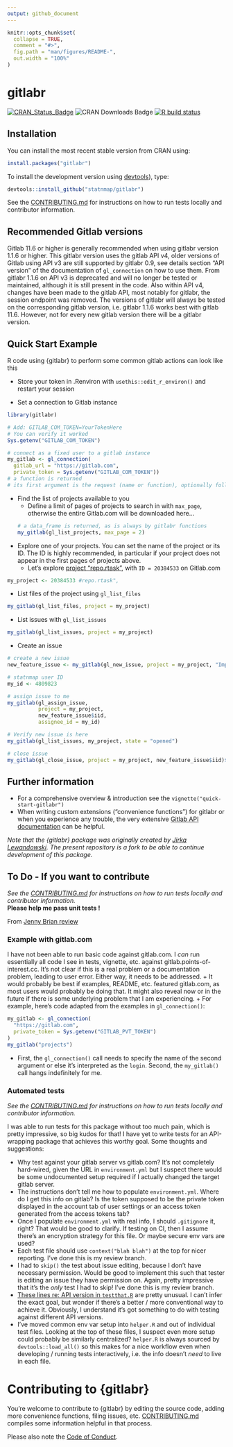 ```yaml
---
output: github_document
---
```


<!-- README.md is generated from README.Rmd. Please edit that file -->

```r
knitr::opts_chunk$set(
  collapse = TRUE,
  comment = "#>",
  fig.path = "man/figures/README-",
  out.width = "100%"
)
```

# gitlabr

<!-- badges: start -->
[![CRAN\_Status\_Badge](https://www.r-pkg.org/badges/version/gitlabr)](https://cran.r-project.org/package=gitlabr)
![CRAN\ Downloads\ Badge](https://cranlogs.r-pkg.org/badges/gitlabr)
[![R build status](https://github.com/statnmap/gitlabr/workflows/R-CMD-check/badge.svg)](https://github.com/statnmap/gitlabr/actions)
<!-- badges: end -->


## Installation

You can install the most recent stable version from CRAN using:

```r
install.packages("gitlabr")
```

To install the development version using [devtools](https://cran.r-project.org/package=devtools)), type:
```r
devtools::install_github("statnmap/gitlabr")
```

See the [CONTRIBUTING.md](CONTRIBUTING.md) for instructions on how to run tests locally and contributor information.

## Recommended Gitlab versions

Gitlab 11.6 or higher is generally recommended when using gitlabr version 1.1.6 or higher. This gitlabr version uses the gitlab API v4, older versions of Gitlab using API v3 are still supported by gitlabr 0.9, see details section "API version" of the documentation of `gl_connection` on how to use them. From gitlabr 1.1.6 on API v3 is deprecated and will no longer be tested or maintained, although it is still present in the code. Also within API v4, changes have been made to the gitlab API, most notably for gitlabr, the session endpoint was removed. The versions of gitlabr will always be tested on the corresponding gitlab version, i.e. gitlabr 1.1.6 works best with gitlab 11.6. However, not for every new gitlab version there will be a gitlabr version.

## Quick Start Example

R code using {gitlabr} to perform some common gitlab actions can look like this

- Store your token in .Renviron with `usethis::edit_r_environ()` and restart your session 

- Set a connection to Gitlab instance
```r
library(gitlabr)

# Add: GITLAB_COM_TOKEN=YourTokenHere
# You can verify it worked
Sys.getenv("GITLAB_COM_TOKEN")

# connect as a fixed user to a gitlab instance
my_gitlab <- gl_connection(
  gitlab_url = "https://gitlab.com",
  private_token = Sys.getenv("GITLAB_COM_TOKEN"))
# a function is returned
# its first argument is the request (name or function), optionally followed by parameters
```

- Find the list of projects available to you
  + Define a limit of pages of projects to search in with `max_page`, otherwise the entire Gitlab.com will be downloaded here...
```r
# a data_frame is returned, as is always by gitlabr functions
my_gitlab(gl_list_projects, max_page = 2) 
```

- Explore one of your projects. You can set the name of the project or its ID. The ID is highly recommended, in particular if your project does not appear in the first pages of projects above. 
  + Let's explore [project "repo.rtask"](https://gitlab.com/statnmap/repo.rtask), with `ID = 20384533` on Gitlab.com
  
```r
my_project <- 20384533 #repo.rtask",
```

- List files of the project using `gl_list_files`
```r
my_gitlab(gl_list_files, project = my_project)
```

- List issues with `gl_list_issues`

```r
my_gitlab(gl_list_issues, project = my_project)
```

- Create an issue

```r
# create a new issue
new_feature_issue <- my_gitlab(gl_new_issue, project = my_project, "Implement new feature")

# statnmap user ID
my_id <- 4809823

# assign issue to me
my_gitlab(gl_assign_issue, 
          project = my_project,
          new_feature_issue$iid,
          assignee_id = my_id)

# Verify new issue is here
my_gitlab(gl_list_issues, my_project, state = "opened")

# close issue
my_gitlab(gl_close_issue, project = my_project, new_feature_issue$iid)$state
```

## Further information

- For a comprehensive overview & introduction see the `vignette("quick-start-gitlabr")`
- When writing custom extensions ("convenience functions") for gitlabr or when you experience any trouble, the very extensive [Gitlab API documentation](http://doc.gitlab.com/ce/api/) can be helpful.

_Note that the {gitlabr} package was originally created by [Jirka Lewandowski](https://github.com/jirkalewandowski/gitlabr). The present repository is a fork to be able to continue development of this package._  


## To Do - If you want to contribute

*See the [CONTRIBUTING.md](CONTRIBUTING.md) for instructions on how to run tests locally and contributor information.*  
**Please help me pass unit tests !**

From [Jenny Brian review](https://github.com/jennybc/gitlabr/blob/jenny-review/jenny-review.md)

### Example with gitlab.com

I have not been able to run basic code against gitlab.com. I *can* run essentially all code I see in tests, vignette, etc. against gitlab.points-of-interest.cc. It's not clear if this is a real problem or a documentation problem, leading to user error. Either way, it needs to be addressed.
  + It would probably be best if examples, README, etc. featured gitlab.com, as most users would probably be doing that. It might also reveal now or in the future if there is some underlying problem that I am experiencing.
  + For example, here's code adapted from the examples in `gl_connection()`:
```r
my_gitlab <- gl_connection(
  "https://gitlab.com",
  private_token = Sys.getenv("GITLAB_PVT_TOKEN")
)
my_gitlab("projects")
```

  + First, the `gl_connection()` call needs to specify the name of the second argument or else it's interpreted as the `login`. Second, the `my_gitlab()` call hangs indefinitely for me. 
  
### Automated tests

*See the [CONTRIBUTING.md](CONTRIBUTING.md) for instructions on how to run tests locally and contributor information.*

I was able to run tests for this package without too much pain, which is pretty impressive, so big kudos for that! I have yet to write tests for an API-wrapping package that achieves this worthy goal. Some thoughts and suggestions:

  * Why test against your gitlab server vs gitlab.com? It's not completely hard-wired, given the URL in `environment.yml` but I suspect there would be some undocumented setup required if I actually changed the target gitlab server.
  * The instructions don't tell me how to populate `environment.yml`. Where do I get this info on gitlab? Is the token supposed to be the private token displayed in the account tab of user settings or an access token generated from the access tokens tab?
  * Once I populate `environment.yml` with real info, I should `.gitignore` it, right? That would be good to clarify. If testing on CI, then I assume there's an encryption strategy for this file. Or maybe secure env vars are used?
  * Each test file should use `context("blah blah")` at the top for nicer reporting. I've done this is my review branch.
  * I had to `skip()` the test about issue editing, because I don't have necessary permission. Would be good to implement this such that tester is editing an issue they have permission on. Again, pretty impressive that it's the *only* test I had to skip!  I've done this is my review branch.
  * [These lines re: API version in `testthat.R`](https://github.com/jirkalewandowski/gitlabr/blob/3525479b1316abd2f2122f7778be2c3c4f8b3d06/tests/testthat.R#L4-L14) are pretty unusual. I can't infer the exact goal, but wonder if there's a better / more conventional way to achieve it. Obviously, I understand it's got something to do with testing against different API versions.
  * I've moved common env var setup into `helper.R` and out of individual test files. Looking at the top of these files, I suspect even more setup could probably be similarly centralized? `helper.R` is always sourced by `devtools::load_all()` so this makes for a nice workflow even when developing / running tests interactively, i.e. the info doesn't *need* to live in each file.

# Contributing to {gitlabr}

You're welcome to contribute to {gitlabr} by editing the source code, adding more convenience functions, filing issues, etc. [CONTRIBUTING.md](CONTRIBUTING.md) compiles some information helpful in that process.

Please also note the [Code of Conduct](CONDUCT.md).
